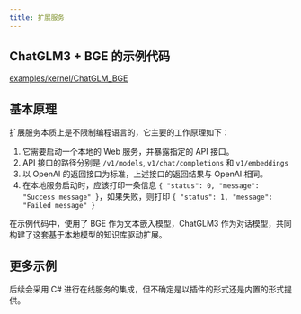 ```yaml
---
title: 扩展服务
---
```


## ChatGLM3 + BGE 的示例代码

[examples/kernel/ChatGLM_BGE](https://github.com/Richasy/ReaderCopilot.Public/tree/main/examples/kernel/ChatGLM_BGE)

## 基本原理

扩展服务本质上是不限制编程语言的，它主要的工作原理如下：

1. 它需要启动一个本地的 Web 服务，并暴露指定的 API 接口。
2. API 接口的路径分别是 `/v1/models`, `v1/chat/completions` 和 `v1/embeddings`
3. 以 OpenAI 的返回接口为标准，上述接口的返回结果与 OpenAI 相同。
4. 在本地服务启动时，应该打印一条信息 `{ "status": 0, "message": "Success message" }`，如果失败，则打印 `{ "status": 1, "message": "Failed message" }`

在示例代码中，使用了 BGE 作为文本嵌入模型，ChatGLM3 作为对话模型，共同构建了这套基于本地模型的知识库驱动扩展。

## 更多示例

后续会采用 C# 进行在线服务的集成，但不确定是以插件的形式还是内置的形式提供。